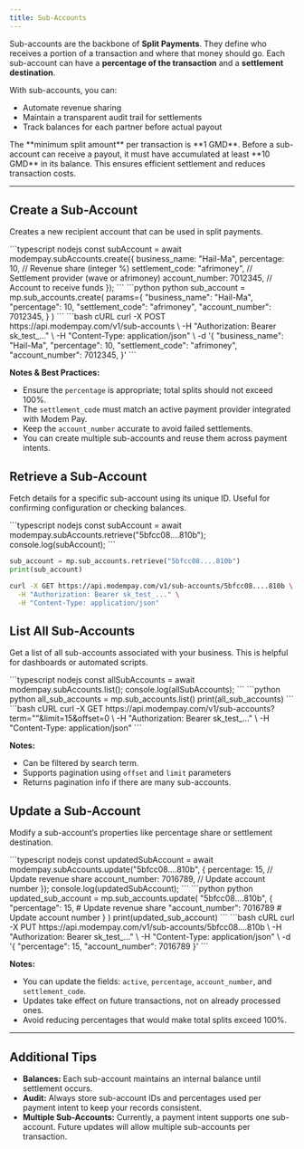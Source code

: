 ```yaml
---
title: Sub-Accounts
---
```


Sub-accounts are the backbone of **Split Payments**. They define who receives a portion of a transaction and where that money should go. Each sub-account can have a **percentage of the transaction** and a **settlement destination**.

With sub-accounts, you can:

* Automate revenue sharing
* Maintain a transparent audit trail for settlements
* Track balances for each partner before actual payout

<Note>
The **minimum split amount** per transaction is **1 GMD**.  
Before a sub-account can receive a payout, it must have accumulated at least **10 GMD** in its balance. This ensures efficient settlement and reduces transaction costs.
</Note>

---

## Create a Sub-Account

Creates a new recipient account that can be used in split payments.

<CodeGroup>
```typescript nodejs
const subAccount = await modempay.subAccounts.create({
  business_name: "Hail-Ma",
  percentage: 10,             // Revenue share (integer %)
  settlement_code: "afrimoney", // Settlement provider (wave or afrimoney)
  account_number: 7012345,      // Account to receive funds
});
```
```python python
sub_account = mp.sub_accounts.create(
    params={
        "business_name": "Hail-Ma",
        "percentage": 10,
        "settlement_code": "afrimoney",
        "account_number": 7012345,
    }
)
```
```bash cURL
curl -X POST https://api.modempay.com/v1/sub-accounts \
  -H "Authorization: Bearer sk_test_..." \
  -H "Content-Type: application/json" \
  -d '{
      "business_name": "Hail-Ma",
      "percentage": 10,
      "settlement_code": "afrimoney",
      "account_number": 7012345,
    }'
```
</CodeGroup>

**Notes & Best Practices:**

* Ensure the `percentage` is appropriate; total splits should not exceed 100%.
* The `settlement_code` must match an active payment provider integrated with Modem Pay.
* Keep the `account_number` accurate to avoid failed settlements.
* You can create multiple sub-accounts and reuse them across payment intents.

## Retrieve a Sub-Account

Fetch details for a specific sub-account using its unique ID. Useful for confirming configuration or checking balances.

<CodeGroup>
```typescript nodejs
const subAccount = await modempay.subAccounts.retrieve("5bfcc08....810b");
console.log(subAccount);
```

```python python
sub_account = mp.sub_accounts.retrieve("5bfcc08....810b")
print(sub_account)
```

```bash cURL
curl -X GET https://api.modempay.com/v1/sub-accounts/5bfcc08....810b \
  -H "Authorization: Bearer sk_test_..." \
  -H "Content-Type: application/json"
```
</CodeGroup>

## List All Sub-Accounts

Get a list of all sub-accounts associated with your business. This is helpful for dashboards or automated scripts.

<CodeGroup>
```typescript nodejs
const allSubAccounts = await modempay.subAccounts.list();
console.log(allSubAccounts);
```
```python python
all_sub_accounts = mp.sub_accounts.list()
print(all_sub_accounts)
```
```bash cURL
curl -X GET https://api.modempay.com/v1/sub-accounts?term=""&limit=15&offset=0 \
  -H "Authorization: Bearer sk_test_..." \
  -H "Content-Type: application/json"
```
</CodeGroup>

**Notes:**

* Can be filtered by search term.
* Supports pagination using `offset` and `limit` parameters
* Returns pagination info if there are many sub-accounts.


## Update a Sub-Account

Modify a sub-account’s properties like percentage share or settlement destination.

<CodeGroup>
```typescript nodejs
const updatedSubAccount = await modempay.subAccounts.update("5bfcc08....810b", {
  percentage: 15,         // Update revenue share
  account_number: 7016789, // Update account number
});
console.log(updatedSubAccount);
```
```python python
updated_sub_account = mp.sub_accounts.update(
    "5bfcc08....810b",
    {
        "percentage": 15,         # Update revenue share
        "account_number": 7016789 # Update account number
    }
)
print(updated_sub_account)
```
```bash cURL
curl -X PUT https://api.modempay.com/v1/sub-accounts/5bfcc08....810b \
  -H "Authorization: Bearer sk_test_..." \
  -H "Content-Type: application/json" \
  -d '{
    "percentage": 15,
    "account_number": 7016789
  }'
```
</CodeGroup>

**Notes:**
* You can update the fields: `active`, `percentage`, `account_number`, and `settlement_code`.
* Updates take effect on future transactions, not on already processed ones.
* Avoid reducing percentages that would make total splits exceed 100%.

---

## Additional Tips

* **Balances:** Each sub-account maintains an internal balance until settlement occurs.
* **Audit:** Always store sub-account IDs and percentages used per payment intent to keep your records consistent.
* **Multiple Sub-Accounts:** Currently, a payment intent supports one sub-account. Future updates will allow multiple sub-accounts per transaction.

